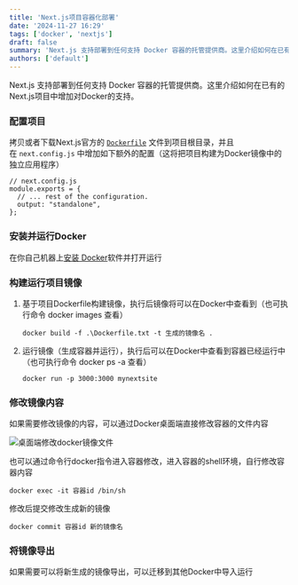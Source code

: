 ```yaml
---
title: 'Next.js项目容器化部署'
date: '2024-11-27 16:29'
tags: ['docker', 'nextjs']
draft: false
summary: 'Next.js 支持部署到任何支持 Docker 容器的托管提供商。这里介绍如何在已有的Next.js项目中增加对Docker的支持。'
authors: ['default']
---
```


Next.js 支持部署到任何支持 Docker 容器的托管提供商。这里介绍如何在已有的Next.js项目中增加对Docker的支持。

### 配置项目

拷贝或者下载Next.js官方的 [`Dockerfile`](https://github.com/vercel/next.js/blob/canary/examples/with-docker/Dockerfile) 文件到项目根目录，并且在 `next.config.js` 中增加如下额外的配置（这将把项目构建为Docker镜像中的独立应用程序）

```
// next.config.js
module.exports = {
  // ... rest of the configuration.
  output: "standalone",
};
```

### 安装并运行Docker

在你自己机器上[安装 Docker](https://docs.docker.com/get-docker/)软件并打开运行

### 构建运行项目镜像

1. 基于项目Dockerfile构建镜像，执行后镜像将可以在Docker中查看到（也可执行命令 docker images 查看）

   ```docker
   docker build -f .\Dockerfile.txt -t 生成的镜像名 .
   ```

2. 运行镜像（生成容器并运行），执行后可以在Docker中查看到容器已经运行中（也可执行命令 docker ps -a 查看）

   ```docker
   docker run -p 3000:3000 mynextsite
   ```

### 修改镜像内容

如果需要修改镜像的内容，可以通过Docker桌面端直接修改容器的文件内容

![桌面端修改docker镜像文件](/static/images/modify-docker-image.png)

也可以通过命令行docker指令进入容器修改，进入容器的shell环境，自行修改容器内容

```docker
docker exec -it 容器id /bin/sh
```

修改后提交修改生成新的镜像

```docker
docker commit 容器id 新的镜像名
```

### 将镜像导出

如果需要可以将新生成的镜像导出，可以迁移到其他Docker中导入运行

